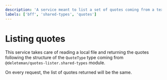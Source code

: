 ```yaml
---
description: 'A service meant to list a set of quotes coming from a text file'
labels: ['bff', 'shared-types', 'quotes']
---
```


# Listing quotes

This service takes care of reading a local file and returning the quotes following the structure of the `QuoteType` type coming from `@deleteman/quotes-lister.shared-types` module.

On every request, the list of quotes returned will be the same.

